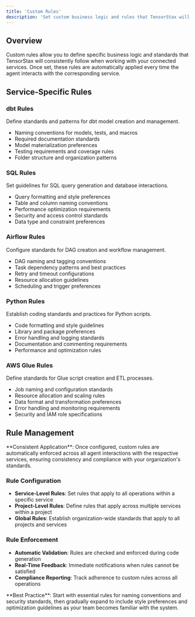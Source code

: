 ```yaml
---
title: 'Custom Rules'
description: 'Set custom business logic and rules that TensorStax will follow for each connected service'
---
```


## Overview

Custom rules allow you to define specific business logic and standards that TensorStax will consistently follow when working with your connected services. Once set, these rules are automatically applied every time the agent interacts with the corresponding service.

## Service-Specific Rules

### <Icon icon="cube" /> dbt Rules

Define standards and patterns for dbt model creation and management.

- Naming conventions for models, tests, and macros
- Required documentation standards
- Model materialization preferences
- Testing requirements and coverage rules
- Folder structure and organization patterns

### <Icon icon="database" /> SQL Rules

Set guidelines for SQL query generation and database interactions.

- Query formatting and style preferences
- Table and column naming conventions
- Performance optimization requirements
- Security and access control standards
- Data type and constraint preferences

### <Icon icon="cloud" /> Airflow Rules

Configure standards for DAG creation and workflow management.

- DAG naming and tagging conventions
- Task dependency patterns and best practices
- Retry and timeout configurations
- Resource allocation guidelines
- Scheduling and trigger preferences

### <Icon icon="python" /> Python Rules

Establish coding standards and practices for Python scripts.

- Code formatting and style guidelines
- Library and package preferences
- Error handling and logging standards
- Documentation and commenting requirements
- Performance and optimization rules

### <Icon icon="aws" /> AWS Glue Rules

Define standards for Glue script creation and ETL processes.

- Job naming and configuration standards
- Resource allocation and scaling rules
- Data format and transformation preferences
- Error handling and monitoring requirements
- Security and IAM role specifications

## Rule Management

<Note>
**Consistent Application**: Once configured, custom rules are automatically enforced across all agent interactions with the respective services, ensuring consistency and compliance with your organization's standards.
</Note>

### Rule Configuration

- **Service-Level Rules**: Set rules that apply to all operations within a specific service
- **Project-Level Rules**: Define rules that apply across multiple services within a project
- **Global Rules**: Establish organization-wide standards that apply to all projects and services

### Rule Enforcement

- **Automatic Validation**: Rules are checked and enforced during code generation
- **Real-Time Feedback**: Immediate notifications when rules cannot be satisfied
- **Compliance Reporting**: Track adherence to custom rules across all operations

<Tip>
**Best Practice**: Start with essential rules for naming conventions and security standards, then gradually expand to include style preferences and optimization guidelines as your team becomes familiar with the system.
</Tip>